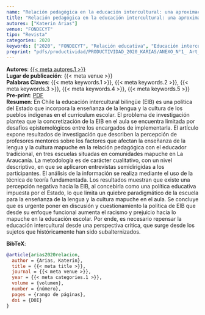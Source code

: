 ```yaml
---
name: "Relación pedagógica en la educación intercultural: una aproximación desde los profesores mentores en La Araucanía"
title: "Relación pedagógica en la educación intercultural: una aproximación desde los profesores mentores en La Araucanía"
autores: ["Katerin Arias"]
venue: "FONDECYT"
tipo: "Revista"
categories: 2020
keywords: ["2020", "FONDECYT", "Relación educativa", "Educación intercultural", "Prácticas pedagógicas"]
preprint: "pdfs/productividad/PRODUCTIVIDAD_2020_KARIAS/ANEXO_N°1_ Art_1_Arias-Ortega_ Revista_ Educação e Pesquisa _Q3_ Scopus_Publicado_2020.pdf"
---
```

**Autores**: [{{< meta autores.1 >}}](../members/current/Katerin Arias.qmd)    
**Lugar de publicación**: {{< meta venue >}}     
**Palabras Claves**: {{< meta keywords.1 >}}, {{< meta keywords.2 >}}, {{< meta keywords.3 >}}, {{< meta keywords.4 >}}, {{< meta keywords.5 >}}    
**Pre-print**: [PDF](../{{< meta preprint >}})    
**Resumen**: En Chile la educación intercultural bilingüe (EIB) es una política del Estado que incorpora la enseñanza de la lengua y la cultura de los pueblos indígenas en el currículum escolar. El problema de investigación plantea que la concretización de la EIB en el aula se encuentra limitada por desafíos epistemológicos entre los encargados de implementarla. El artículo expone resultados de investigación que describen la percepción de profesores mentores sobre los factores que afectan la enseñanza de la lengua y la cultura mapuche en la relación pedagógica con el educador tradicional, en tres escuelas situadas en comunidades mapuche en La Araucanía. La metodología es de carácter cualitativo, con un nivel descriptivo, en que se aplicaron entrevistas semidirigidas a los participantes. El análisis de la información se realiza mediante el uso de la técnica de teoría fundamentada. Los resultados muestran que existe una percepción negativa hacia la EIB, al concebirla como una política educativa impuesta por el Estado, lo que limita un quiebre paradigmático de la escuela para la enseñanza de la lengua y la cultura mapuche en el aula. Se concluye que es urgente poner en discusión y cuestionamiento la política de EIB que desde su enfoque funcional aumenta el racismo y prejuicio hacia lo mapuche en la educación escolar. Por ende, es necesario repensar la educación intercultural desde una perspectiva crítica, que surge desde los sujetos que históricamente han sido subalternizados.   


**BibTeX**:
```bibtex
@article{arias2020relacion,
  author = {Arias, Katerin},
  title = {{< meta title >}},
  journal = {{< meta venue >}},
  year = {{< meta categories.1 >}},
  volume = {volumen},
  number = {número},
  pages = {rango de páginas},
  doi = {DOI}
}
```
